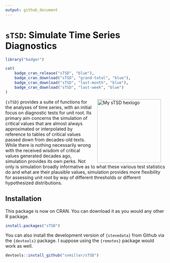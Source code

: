 ```yaml
---
output: github_document
---
```


# `sTSD`: Simulate Time Series Diagnostics

```r
library("badger")
```

```r
cat(
	badge_cran_release("sTSD", "blue"),
	badge_cran_download("sTSD", "grand-total", "blue"),
	badge_cran_download("sTSD", "last-month", "blue"),
	badge_cran_download("sTSD", "last-week", "blue")
)
```

<img src="http://svmiller.com/images/sTSD-hexlogo.png" alt="My sTSD  hexlogo" align="right" width="200" style="padding: 0 15px; float: right;"/>

`{sTSD}` provides a suite of functions for the analyses of time series, with an initial focus on diagnostic tests for unit root. Its primary aim concerns the simulation of critical values that are almost always approximated or interpolated by reference to tables of critical values passed down from decades-old texts. While there is nothing necessarily wrong with the received wisdom of critical values generated decades ago, simulation provides its own perks. Not only is simulation broadly informative as to what these various test statistics do and what are their plausible values, simulation provides more flexibility for assessing unit root by way of different thresholds or different hypothesized distributions.

## Installation

This package is now on CRAN. You can download it as you would any other R package.

```r
install.packages("sTSD")
```

You can also install the development version of `{stevedata}` from Github via the `{devtools}` package. I suppose using the `{remotes}` package would work as well.

```r
devtools::install_github("svmiller/sTSD")
```

